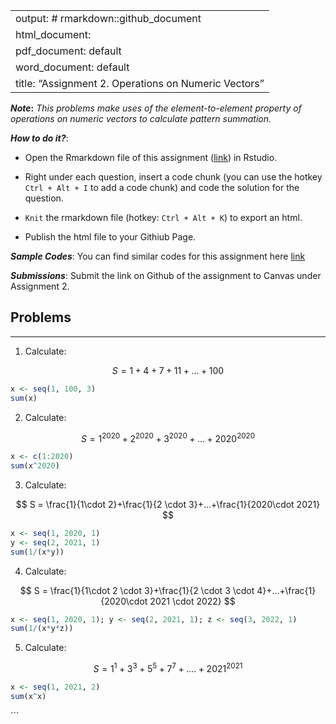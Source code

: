 
---
output: # rmarkdown::github_document
  html_document:
  pdf_document: default
  word_document: default
title: "Assignment 2.  Operations on Numeric Vectors"
---

***Note*:** *This problems make uses of the element-to-element property of operations on numeric vectors to calculate pattern summation.* 

***How to do it?***: 

- Open the Rmarkdown file of this assignment ([link](fa2020_assignment2.Rmd)) in Rstudio. 

- Right under each question, insert  a code chunk (you can use the hotkey `Ctrl + Alt + I` to add a code chunk) and code the solution for the question. 

- `Knit` the rmarkdown file (hotkey: `Ctrl + Alt + K`) to export an html.  

-  Publish the html file to your Githiub Page. 

***Sample Codes***: You can find similar codes for this assignment here [link](fa2020_assignment2_sample_code.html)


***Submissions***: Submit the link on Github of the assignment to Canvas under Assignment 2. 


Problems
-------
-------


1. Calculate: 


$$
S = 1 + 4 + 7 + 11 +... + 100
$$
```r
x <- seq(1, 100, 3)
sum(x)
```


2. Calculate: 


$$
S = 1^{2020} + 2^{2020} + 3^{2020} +...+2020^{2020}
$$
```r
x <- c(1:2020)
sum(x^2020)
```

3. Calculate: 

$$
S = \frac{1}{1\cdot 2}+\frac{1}{2 \cdot 3}+...+\frac{1}{2020\cdot 2021}
$$
```r
x <- seq(1, 2020, 1)
y <- seq(2, 2021, 1)
sum(1/(x*y))

```

4. Calculate: 

$$
S = \frac{1}{1\cdot 2 \cdot 3}+\frac{1}{2 \cdot 3 \cdot 4}+...+\frac{1}{2020\cdot 2021 \cdot 2022}
$$
```r
x <- seq(1, 2020, 1); y <- seq(2, 2021, 1); z <- seq(3, 2022, 1)
sum(1/(x*y*z))
```

5. Calculate:

$$
S = 1^1 + 3^3 + 5^5 + 7^7 +....+2021^{2021}
$$
```r
x <- seq(1, 2021, 2)
sum(x^x)

```

```
